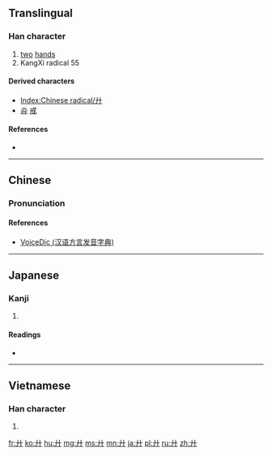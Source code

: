 {{also|廿}}
==Translingual==
{{stroke order|type=animate}}

===Han character===
{{Han char|rn=55|rad=廾|as=00|sn=3|four=4400<sub>0</sub>|canj=十十 (JJ), XX十十 (XXJJ)}}

# [[two]] [[hand]]s
# KangXi radical 55

====Derived characters====
* [[Index:Chinese radical/廾]]
* [[灷]] [[戒]]

====References====
* {{Han ref|kx=0353.080|dkj=09583|dj=0668.070|hdz=10513.110|uh=5EFE|ud=24318|bh=A47B|bd=42107}}

----

==Chinese==
{{zh-hanzi-box|[[廾]]}}

===Pronunciation===
{{zh-pron
|m=gòng
|c=gung2
|h=pfs=kíung
|mn=kiong/kióng
|w=
|mc=y
|oc=y
|ma=|ma2=
|cat=n
}}

====References====
*[http://cn.voicedic.com/ VoiceDic (汉语方言发音字典)]

----

==Japanese==

===Kanji===
{{ja-kanji|grade=|rs=廾00}}

# {{defn|lang=ja|sort=廾00}}

====Readings====
* {{ja-readings|on=[[きょう]] (kyō), [[く]] (ku)|kun=[[ささげる]] (sasageru)}}

----

==Vietnamese==

===Han character===
{{vi-readings|rs=廾00| hanviet = [[củng]], [[trấp]], [[trập]]}}

# {{defn|lang=vi|sort=廾00}}

[[Category:CJKV radicals| ]]

[[fr:廾]]
[[ko:廾]]
[[hu:廾]]
[[mg:廾]]
[[ms:廾]]
[[mn:廾]]
[[ja:廾]]
[[pl:廾]]
[[ru:廾]]
[[zh:廾]]